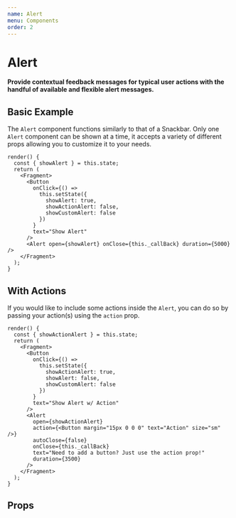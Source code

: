 ```yaml
---
name: Alert
menu: Components
order: 2
---
```



# Alert

**Provide contextual feedback messages for typical user actions with the handful of available and flexible alert messages.**

## Basic Example

The `Alert` component functions similarly to that of a Snackbar. Only one `Alert` component can be shown at a time, it accepts a variety of different props allowing you to customize it to your needs.

<AlertDemo />

```
render() {
  const { showAlert } = this.state;
  return (
    <Fragment>
      <Button
        onClick={() =>
          this.setState({
            showAlert: true,
            showActionAlert: false,
            showCustomAlert: false
          })
        }
        text="Show Alert"
      />
      <Alert open={showAlert} onClose={this._callBack} duration={5000} />
    </Fragment>
  );
}
```

## With Actions

If you would like to include some actions inside the `Alert`, you can do so by passing your action(s) using the `action` prop.

<AlertActionsDemo />

```
render() {
  const { showActionAlert } = this.state;
  return (
    <Fragment>
      <Button
        onClick={() =>
          this.setState({
            showActionAlert: true,
            showAlert: false,
            showCustomAlert: false
          })
        }
        text="Show Alert w/ Action"
      />
      <Alert
        open={showActionAlert}
        action={<Button margin="15px 0 0 0" text="Action" size="sm" />}
        autoClose={false}
        onClose={this._callBack}
        text="Need to add a button? Just use the action prop!"
        duration={3500}
      />
    </Fragment>
  );
}
```

## Props

<PropsTable of={Alert} />
